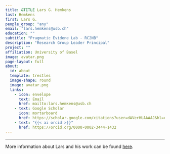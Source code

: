 ```yaml
---
title: &TITLE Lars G. Hemkens
last: Hemkens
first: Lars G.
people_group: "any"
email: "lars.hemkens@usb.ch"
education: ""
subtitle: "Pragmatic Evidene Lab - RC2NB"
description: "Research Group Leader Principal"
project: ""
affiliation: University of Basel
image: avatar.png
page-layout: full
about: 
  id: about
  template: trestles
  image-shape: round
  image: avatar.png
  links:
    - icon: envelope
      text: Email
      href: mailto:lars.hemkens@usb.ch 
    - text: Google Scholar
      icon: mortarboard 
      href: https://scholar.google.com/citations?user=dAVerHUAAAAJ&hl=en
    - text: "{{< ai orcid >}}"
      href: https://orcid.org/0000-0002-3444-1432
---
```

<hr>
::: {#about}

More information about Lars and his work can be found [here](https://pragmatic-evidence.org/about-us/).

:::
